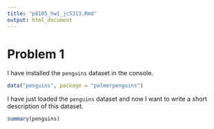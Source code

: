 ```yaml
---
title: "p8105_hw1_jc5313.Rmd"
output: html_document
---
```


# Problem 1

I have installed the `penguins` dataset in the console.

```r
data("penguins", package = "palmerpenguins")
```

I have just loaded the `penguins` dataset and now I want to write a short description of this dataset.

```r
summary(penguins)
```